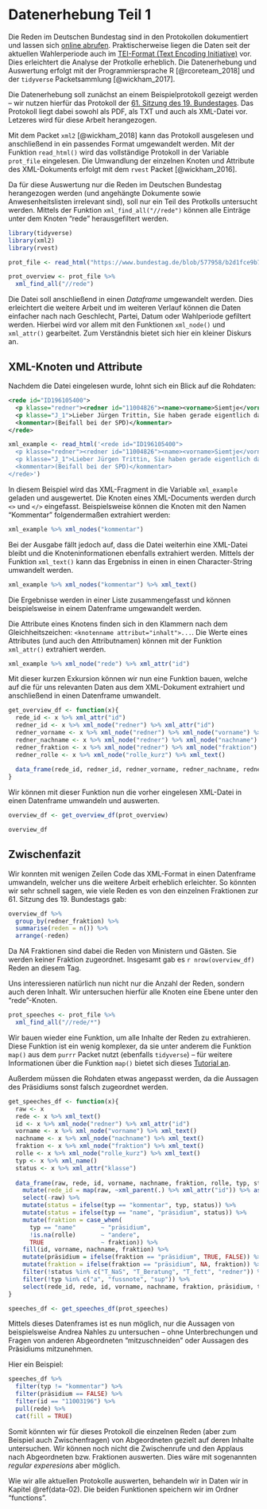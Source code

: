 # Datenerhebung Teil 1 {#data-01}

Die Reden im Deutschen Bundestag sind in den Protokollen dokumentiert und lassen sich [online abrufen](https://www.bundestag.de/protokolle). Praktischerweise liegen die Daten seit der aktuellen Wahlerperiode auch im [TEI-Format (Text Encoding Initiative)](http://www.tei-c.org/) vor. Dies erleichtert die Analyse der Protkolle erheblich.
Die Datenerhebung und Auswertung erfolgt mit der Programmiersprache R [@rcoreteam_2018] und der `tidyverse` Packetsammlung [@wickham_2017].

Die Datenerhebung soll zunächst an einem Beispielprotokoll gezeigt werden -- wir nutzen hierfür das Protokoll der [61. Sitzung des 19. Bundestages](https://www.bundestag.de/blob/577958/b2d1fce9b7dec32a1403a2ec5f6bc58d/19061-data.xml). Das Protokoll liegt dabei sowohl als PDF, als TXT und auch als XML-Datei vor. Letzeres wird für diese Arbeit herangezogen.

Mit dem Packet `xml2` [@wickham_2018] kann das Protokoll ausgelesen und anschließend in ein passendes Format umgewandelt werden. Mit der Funktion `read_html()` wird das vollständige Protokoll in der Variable `prot_file` eingelesen. Die Umwandlung der einzelnen Knoten und Attribute des XML-Dokuments erfolgt mit dem `rvest` Packet [@wickham_2016].

Da für diese Auswertung nur die Reden im Deutschen Bundestag herangezogen werden (und angehängte Dokumente sowie Anwesenheitslisten irrelevant sind), soll nur ein Teil des Protkolls untersucht werden. Mittels der Funktion `xml_find_all("//rede")` können alle Einträge unter dem Knoten "rede" herausgefiltert werden.

```r
library(tidyverse)
library(xml2)
library(rvest)

prot_file <- read_html("https://www.bundestag.de/blob/577958/b2d1fce9b7dec32a1403a2ec5f6bc58d/19061-data.xml") 

prot_overview <- prot_file %>%
  xml_find_all("//rede")
```

Die Datei soll anschließend in einen *Dataframe* umgewandelt werden. Dies erleichtert die weitere Arbeit und im weiteren Verlauf können die Daten einfacher nach nach Geschlecht, Partei, Datum oder Wahlperiode gefiltert werden. Hierbei wird vor allem mit den Funktionen `xml_node()` und `xml_attr()` gearbeitet. Zum Verständnis bietet sich hier ein kleiner Diskurs an.

## XML-Knoten und Attribute

Nachdem die Datei eingelesen wurde, lohnt sich ein Blick auf die Rohdaten:

```xml
<rede id="ID196105400">
  <p klasse="redner"><redner id="11004826"><name><vorname>Siemtje</vorname><nachname>Möller</nachname><fraktion>SPD</fraktion></name></redner>Siemtje Möller (SPD):</p>
  <p klasse="J_1">Lieber Jürgen Trittin, Sie haben gerade eigentlich das wiederholt, was Sie schon in Ihrem Redebeitrag gesagt haben. Ich möchte dazu genau dasselbe sagen, was ich auch in der Debatte über Syrien und eine mögliche Beteiligung der Bundeswehr gesagt habe: Wir sind da noch nicht. Es gilt, alles zu tun, damit dieser Zustand nicht eintritt. Und genau das tut Heiko Maas.</p>
  <kommentar>(Beifall bei der SPD)</kommentar>
</rede>
```

```r
xml_example <- read_html('<rede id="ID196105400">
  <p klasse="redner"><redner id="11004826"><name><vorname>Siemtje</vorname><nachname>Möller</nachname><fraktion>SPD</fraktion></name></redner>Siemtje Möller (SPD):</p>
  <p klasse="J_1">Lieber Jürgen Trittin, Sie haben gerade eigentlich das wiederholt, was Sie schon in Ihrem Redebeitrag gesagt haben. Ich möchte dazu genau dasselbe sagen, was ich auch in der Debatte über Syrien und eine mögliche Beteiligung der Bundeswehr gesagt habe: Wir sind da noch nicht. Es gilt, alles zu tun, damit dieser Zustand nicht eintritt. Und genau das tut Heiko Maas.</p>
  <kommentar>(Beifall bei der SPD)</kommentar>
</rede>')
```

In diesem Beispiel wird das XML-Fragment in die Variable `xml_example` geladen und ausgewertet. Die Knoten eines XML-Documents werden durch `<>` und `</>` eingefasst. Beispielsweise können die Knoten mit den Namen "Kommentar" folgendermaßen extrahiert werden:

```r
xml_example %>% xml_nodes("kommentar")
```

Bei der Ausgabe fällt jedoch auf, dass die Datei weiterhin eine XML-Datei bleibt und die Knoteninformationen ebenfalls extrahiert werden. Mittels der Funktion `xml_text()` kann das Ergebniss in einen in einen Character-String umwandelt werden.

```r
xml_example %>% xml_nodes("kommentar") %>% xml_text()
```

Die Ergebnisse werden in einer Liste zusammengefasst und können beispielsweise in einem Datenframe umgewandelt werden. 

Die Attribute eines Knotens finden sich in den Klammern nach dem Gleichheitszeichen: `<knotenname attribut="inhalt">...`. Die Werte eines Attributes (und auch den Attributnamen) können mit der Funktion `xml_attr()` extrahiert werden.

```r
xml_example %>% xml_node("rede") %>% xml_attr("id")
```

Mit dieser kurzen Exkursion können wir nun eine Funktion bauen, welche auf die für uns relevanten Daten aus dem XML-Dokument extrahiert und anschließend in einen Datenframe umwandelt.

```r
get_overview_df <- function(x){
  rede_id <- x %>% xml_attr("id")
  redner_id <- x %>% xml_node("redner") %>% xml_attr("id")
  redner_vorname <- x %>% xml_node("redner") %>% xml_node("vorname") %>% xml_text()
  redner_nachname <- x %>% xml_node("redner") %>% xml_node("nachname") %>% xml_text()
  redner_fraktion <- x %>% xml_node("redner") %>% xml_node("fraktion") %>% xml_text()
  redner_rolle <- x %>% xml_node("rolle_kurz") %>% xml_text()
  
  data_frame(rede_id, redner_id, redner_vorname, redner_nachname, redner_fraktion, redner_rolle)
}
```

Wir können mit dieser Funktion nun die vorher eingelesen XML-Datei in einen Datenframe umwandeln und auswerten. 

```r
overview_df <- get_overview_df(prot_overview)

overview_df
```

## Zwischenfazit

Wir konnten  mit wenigen Zeilen Code das XML-Format in einen Datenframe umwandeln, welcher uns die weitere Arbeit erheblich erleichter. So könnten wir sehr schnell sagen, wie viele Reden es von den einzelnen Fraktionen zur 61. Sitzung des 19. Bundestags gab:

```r
overview_df %>% 
  group_by(redner_fraktion) %>%
  summarise(reden = n()) %>%
  arrange(-reden)
```

Da *NA* Fraktionen sind dabei die Reden von Ministern und Gästen. Sie werden keiner Fraktion zugeordnet. Insgesamt gab es `r nrow(overview_df)` Reden an diesem Tag.

Uns interessieren natürlich nun nicht nur die Anzahl der Reden, sondern auch deren Inhalt. Wir untersuchen hierfür alle Knoten eine Ebene unter den "rede"-Knoten. 

```r
prot_speeches <- prot_file %>%
  xml_find_all("//rede/*")
```

Wir bauen wieder eine Funktion, um alle Inhalte der Reden zu extrahieren. Diese Funktion ist ein wenig komplexer, da sie unter anderem die Funktion `map()` aus dem `purrr` Packet nutzt (ebenfalls `tidyverse`) -- für weitere Informationen über die Funktion `map()` bietet sich dieses [Tutorial an](https://jennybc.github.io/purrr-tutorial/).

Außerdem müssen die Rohdaten etwas angepasst werden, da die Aussagen des Präsidiums sonst falsch zugeordnet werden.

```r
get_speeches_df <- function(x){
  raw <- x
  rede <- x %>% xml_text()
  id <- x %>% xml_node("redner") %>% xml_attr("id")
  vorname <- x %>% xml_node("vorname") %>% xml_text()
  nachname <- x %>% xml_node("nachname") %>% xml_text()
  fraktion <- x %>% xml_node("fraktion") %>% xml_text()
  rolle <- x %>% xml_node("rolle_kurz") %>% xml_text()
  typ <- x %>% xml_name()
  status <- x %>% xml_attr("klasse")
  
  data_frame(raw, rede, id, vorname, nachname, fraktion, rolle, typ, status) %>%
    mutate(rede_id = map(raw, ~xml_parent(.) %>% xml_attr("id")) %>% as.character()) %>%
    select(-raw) %>%
    mutate(status = ifelse(typ == "kommentar", typ, status)) %>%
    mutate(status = ifelse(typ == "name", "präsidium", status)) %>%
    mutate(fraktion = case_when(
      typ == "name"       ~ "präsidium",
      !is.na(rolle)       ~ "andere",
      TRUE                ~ fraktion)) %>%
    fill(id, vorname, nachname, fraktion) %>%
    mutate(präsidium = ifelse(fraktion == "präsidium", TRUE, FALSE)) %>%
    mutate(fraktion = ifelse(fraktion == "präsidium", NA, fraktion)) %>%
    filter(!status %in% c("T_NaS", "T_Beratung", "T_fett", "redner")) %>%
    filter(!typ %in% c("a", "fussnote", "sup")) %>%
    select(rede_id, rede, id, vorname, nachname, fraktion, präsidium, typ, status)
}

speeches_df <- get_speeches_df(prot_speeches)
```

Mittels dieses Datenframes ist es nun möglich, nur die Aussagen von beispielsweise Andrea Nahles zu untersuchen -- ohne Unterbrechungen und Fragen von anderen Abgeordneten "mitzuschneiden" oder Aussagen des Präsidiums mitzunehmen.

Hier ein Beispiel:

```r
speeches_df %>%
  filter(typ != "kommentar") %>%
  filter(präsidium == FALSE) %>%
  filter(id == "11003196") %>%
  pull(rede) %>% 
  cat(fill = TRUE)
```

Somit könnten wir für dieses Protokoll die einzelnen Reden (aber zum Beispiel auch Zwischenfragen) von Abgeordneten gezielt auf deren Inhalte untersuchen. Wir können noch nicht die Zwischenrufe und den Applaus nach Abgeordneten bzw. Fraktionen auswerten. Dies wäre mit sogenannten *regular experesions* aber möglich.

Wie wir alle aktuellen Protokolle auswerten, behandeln wir in Daten wir in Kapitel \@ref(data-02). Die beiden Funktionen speichern wir im Ordner "functions".
